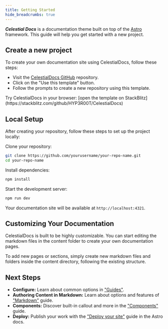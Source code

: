 ```yaml
---
title: Getting Started
hide_breadcrumbs: true
---
```


**_Celestial Docs_** is a documentation theme built on top of the [Astro](https://astro.build/) framework. This guide will help you get started with a new project.

## Create a new project

To create your own documentation site using CelestialDocs, follow these steps:
- Visit the [CelestialDocs GitHub](https://github.com/HYP3R00T/CelestialDocs) repository.
- Click on the "Use this template" button.
- Follow the prompts to create a new repository using this template.

<Alert variant="info">
Try CelestialDocs in your browser: [open the template on StackBlitz](https://stackblitz.com/github/HYP3R00T/CelestialDocs)
</Alert>

## Local Setup
After creating your repository, follow these steps to set up the project locally:

Clone your repository:

```bash
git clone https://github.com/yourusername/your-repo-name.git
cd your-repo-name
```

Install dependencies:

```bash
npm install
```

Start the development server:

```bash
npm run dev
```

Your documentation site will be available at `http://localhost:4321`.

## Customizing Your Documentation
CelestialDocs is built to be highly customizable. You can start editing the markdown files in the content folder to create your own documentation pages.

To add new pages or sections, simply create new markdown files and folders inside the content directory, following the existing structure.

## Next Steps

- **Configure:** Learn about common options in ["Guides"](/guides).
- **Authoring Content in Markdown:** Learn about options and features of ["Markdown"](/guides/authoring-content-in-md) guide.
- **Components:** Discover built-in callout and more in the ["Components"](/custom-components) guide.
- **Deploy:** Publish your work with the ["Deploy your site"](/resources/deployment) guide in the Astro docs.